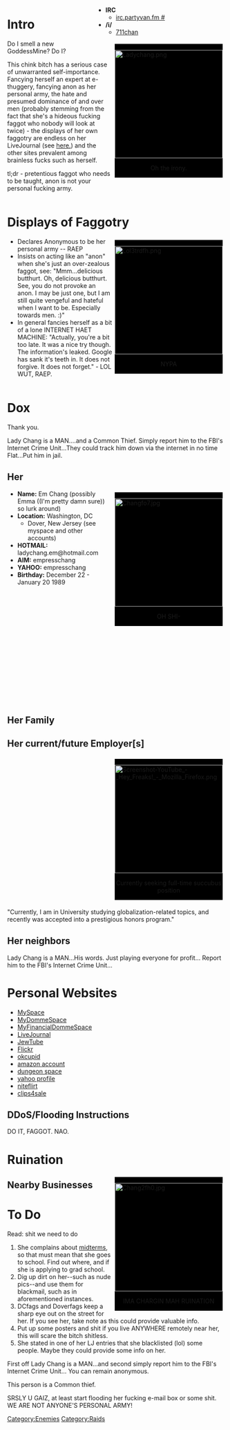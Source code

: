 <div style='width: 300px; position: relative; float: right;'>
* '''IRC'''
** [irc://irc.partyvan.fm/ irc.partyvan.fm #]
* '''/i/'''
** [http://freya.myvnc.com:9005/res/825.jz 711chan]
</div>

=Intro=
<div style='position: relative; float: right; background-color: #000000; margin: 5px;'>
[[Image:Ladychang.png|250px]]<br>
<div style='width: 100%; text-align: center;'>Oh the irony.</div>
</div>
Do I smell a new GoddessMine?  Do I?

This chink bitch has a serious case of unwarranted self-importance. Fancying herself an expert at e-thuggery, fancying anon as her personal army, the hate and presumed dominance of and over men (probably stemming from the fact that she's a hideous fucking faggot who nobody will look at twice) - the displays of her own faggotry are endless on her LiveJournal (see [http://partyvan.info/index.php/LadyChang#Personal_Websites here.]) and the other sites prevalent among brainless fucks such as herself.

tl;dr - pretentious faggot who needs to be taught, anon is not your personal fucking army.
<div style='width: 100%; clear: both;'></div>

=Displays of Faggotry=
<div style='position: relative; float: right; background-color: #000000; margin: 5px;'>
[[Image:Lol3trdfh.png|250px]]<br>
<div style='width: 100%; text-align: center;'>NYPA</div>
</div>

* Declares Anonymous to be her personal army -- RAEP
* Insists on acting like an "anon" when she's just an over-zealous faggot, see: "Mmm...delicious butthurt. Oh, delicious butthurt. See, you do not provoke an anon. I may be just one, but I am still quite vengeful and hateful when I want to be. Especially towards men. :)"
* In general fancies herself as a bit of a lone INTERNET HAET MACHINE: "Actually, you're a bit too late. It was a nice try though. The information's leaked. Google has sank it's teeth in. It does not forgive. It does not forget." - LOL WUT, RAEP.

<div style='width: 100%; clear: both;'></div>

=Dox=
Thank you.
 
Lady Chang is a MAN....and a Common Thief.
Simply report him to the FBI's Internet Crime Unit...They could track him down via the internet in no time Flat...Put him in jail. 

==Her==
<div style='position: relative; float: right; background-color: #000000; margin: 5px;'>
[[Image:Changfo7.jpg|250px]]<br>
<div style='width: 100%; text-align: center;'>OH SHI-</div>
</div>
* '''Name:''' Em Chang (possibly Emma ((I'm pretty damn sure)) so lurk around)
* '''Location:''' Washington, DC
**Dover, New Jersey (see myspace and other accounts)
* '''HOTMAIL:''' ladychang.em@hotmail.com
* '''AIM:''' empresschang
* '''YAHOO:''' empresschang
* '''Birthday:''' December 22 - January 20 1989


<br />
<br />
<br />
<br />
<br />
<br />
<br />
<br />
<br />
<br />
<br />
<br />
<br />
<br />
<br />

==Her Family==

==Her current/future Employer[s]==

<div style='position: relative; float: right; background-color: #000000; width: 250px; margin: 5px;'>
[[Image:Screenshot-YouTube - Hey Freaks! - Mozilla Firefox.png|250px]]<br>
<div style='width: 100%; text-align: center;'>Currently seeking full-time succubus position</div>
</div>
<div style='width: 100%; clear: both;'></div>

"Currently, I am in University studying globalization-related topics, and recently was accepted into a prestigious honors program."

==Her neighbors==
Lady Chang is a MAN...His words.  Just playing everyone for profit...
Report him to the FBI's Internet Crime Unit...

=Personal Websites=
* [http://anonym.to/http://www.myspace.com/ladychangdotem MySpace]
* [http://anonym.to/http://www.mydommespace.com/LadyChang MyDommeSpace]
* [http://anonym.to/http://www.myfinancialdommespace.com/main/LadyChang MyFinancialDommeSpace]
* [http://anonym.to/http://ladychang.livejournal.com/ LiveJournal]
* [http://anonym.to/http://www.youtube.com/user/ladychangandem JewTube]
* [http://anonym.to/http://flickr.com/photos/ladychang/ Flickr]
* [http://anonym.to/http://www.okcupid.com/profile/ladychangdotem okcupid]
* [http://anonym.to/http://www.amazon.com/gp/registry/wishlist/1OJRUVQXJMAES amazon account]
* [http://anonym.to/http://mydungeonspace.com/ladychang/ dungeon space]
* [http://anonym.to/http://profiles.yahoo.com/ladychangandem yahoo profile]
* [http://anonym.to/http://www.niteflirt.com/LadyChang niteflirt]
* [http://anonym.to/http://www.clips4sale.com/store/23373 clips4sale]

==DDoS/Flooding Instructions==

DO IT, FAGGOT. NAO.

=Ruination=
<div style='position: relative; float: right; background-color: #000000; margin: 5px;'>
[[Image:Chang2fh0.jpg|250px]]<br>
<div style='width: 100%; text-align: center;'>IMA CHARGIN MAH RUINATION</div>
</div>





==Nearby Businesses==

=To Do=
Read: shit we need to do

# She complains about [http://www.youtube.com/watch?v=9nxvvL8VE4c midterms], so that must mean that she goes to school.  Find out where, and if she is applying to grad school.
# Dig up dirt on her--such as nude pics--and use them for blackmail, such as in aforementioned instances.
# DCfags and Doverfags keep a sharp eye out on the street for her. If you see her, take note as this could provide valuable info.
# Put up some posters and shit if you live ANYWHERE remotely near her, this will scare the bitch shitless.
# She stated in one of her LJ entries that she blacklisted (lol) some people. Maybe they could provide some info on her.

[[Category:Enemies]]
[[Category:Raids]]

First off Lady Chang is a MAN...and second simply report him to the FBI's Internet Crime Unit...
You can remain anonymous.

This person is a Common thief.

SRSLY U GAIZ, at least start flooding her fucking e-mail box or some shit. WE ARE NOT ANYONE'S PERSONAL ARMY!